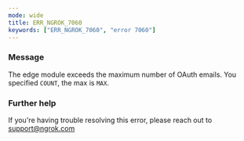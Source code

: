```yaml
---
mode: wide
title: ERR_NGROK_7060
keywords: ["ERR_NGROK_7060", "error 7060"]
---
```



### Message

The edge module exceeds the maximum number of OAuth emails. You specified `COUNT`, the max is `MAX`.

<ErrorDetails />

### Further help

If you're having trouble resolving this error, please reach out to [support@ngrok.com](mailto:support@ngrok.com?subject=Help%20with%20ERR_NGROK_7060)

